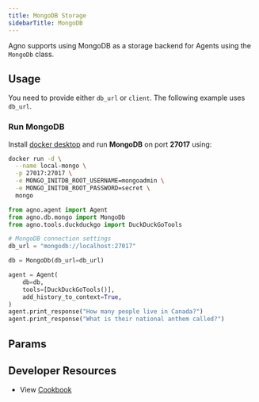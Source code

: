 ```yaml
---
title: MongoDB Storage
sidebarTitle: MongoDB
---
```


Agno supports using MongoDB as a storage backend for Agents using the `MongoDb` class.

## Usage

You need to provide either `db_url` or `client`. The following example uses `db_url`.

### Run MongoDB
Install [docker desktop](https://docs.docker.com/desktop/install/mac-install/) and run **MongoDB** on port **27017** using:
```bash
docker run -d \
  --name local-mongo \
  -p 27017:27017 \
  -e MONGO_INITDB_ROOT_USERNAME=mongoadmin \
  -e MONGO_INITDB_ROOT_PASSWORD=secret \
  mongo
```

```python mongodb_for_agent.py
from agno.agent import Agent
from agno.db.mongo import MongoDb
from agno.tools.duckduckgo import DuckDuckGoTools

# MongoDB connection settings
db_url = "mongodb://localhost:27017"

db = MongoDb(db_url=db_url)

agent = Agent(
    db=db,  
    tools=[DuckDuckGoTools()],
    add_history_to_context=True,
)
agent.print_response("How many people live in Canada?")
agent.print_response("What is their national anthem called?")
```

## Params

<Snippet file="db-mongo-params.mdx" />

## Developer Resources

- View [Cookbook](https://github.com/agno-agi/agno/blob/main/cookbook/db/mongo/mongodb_for_agent.py)
